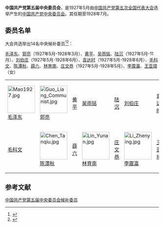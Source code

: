 '''中国共产党第五届中央委员会'''，是1927年5月由[[中国共产党第五次全国代表大会|中国共产党第五次全国代表大会]]选举产生的[[中国共产党中央委员会|中国共产党中央委员会]]。其任期至1928年7月。

== 委员名单 ==
大会共选举出14名中央候补委员<ref>{{cite web|title=中国共产党第五届中央领导机构|url=http://cpc.people.com.cn/GB/64162/64168/64557/4428292.html|publisher=中国共产党新闻网|accessdate=2012-02-25|archive-date=2011-05-19|archive-url=https://web.archive.org/web/20110519103510/http://cpc.people.com.cn/GB/64162/64168/64557/4428292.html|dead-url=no}}</ref><ref>{{cite web|title=第五届中央委员会（1927年5月—1928年7月）|url=http://cpc.people.com.cn/GB/64162/139962/8437282.html|publisher=中国共产党新闻网|accessdate=2012-02-25|archive-date=2020-06-06|archive-url=https://web.archive.org/web/20200606184947/http://cpc.people.com.cn/GB/64162/139962/8437282.html|dead-url=no}}</ref>：

[[毛泽东|毛泽东]]、[[郭亮_(工人运动领袖)|郭亮]]（1927年5月-1928年3月）、[[黄平_(中共中央候补委员)|黄平]]、[[吴雨铭|吴雨铭]]、[[陆沉|陆沉]]（1927年5月-11月）、[[刘伯庄|刘伯庄]]（1927年5月-1928年6月）、[[袁达时|袁达时]]（1927年5月-1928年6月）、[[毛科文|毛科文]]、[[陈潭秋|陈潭秋]]、[[薛六|薛六]]、[[林育南|林育南]]、[[庄文恭|庄文恭]]（1927年5月-1928年5月）、[[李震瀛|李震瀛]]、[[王亚璋|王亚璋]]（女）

{| class="wikitable" style="text-align: center;"
|[[File:Mao1927.jpg|90px]]<br />[[毛泽东|毛泽东]]
|[[File:Guo_Liang_Communist.jpg|90px]]<br />[[郭亮_(工人运动领袖)|郭亮]]
|[[黄平_(中共中央候补委员)|黄平]]
|[[吴雨铭|吴雨铭]]
|[[陆沉|陆沉]]
|[[刘伯庄|刘伯庄]]
|[[袁达时|袁达时]]
|-
|[[毛科文|毛科文]]
|[[File:Chen_Tanqiu.jpg|90px]]<br />[[陈潭秋|陈潭秋]]
|[[薛六|薛六]]
|[[File:Lin_Yunan.jpg|90px]]<br />[[林育南|林育南]]
|[[庄文恭|庄文恭]]
|[[File:Li_Zhenying.jpg|90px]]<br />[[李震瀛|李震瀛]]
|[[王亚璋|王亚璋]]
|}

== 参考文献 ==
{{reflist}}
{{政治小作品}}
{{中国共产党的有关信息|中央}}

[[Category:中国共产党第五届中央委员会候补委员|]]